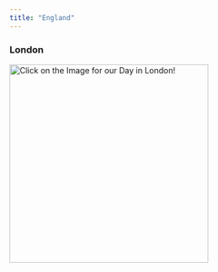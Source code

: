 ```yaml
---
title: "England"
---
```


### London

[![Click on the Image for our Day in London!](images/London1-01.JPG){fig-align="center" width="350"}](London.qmd)
